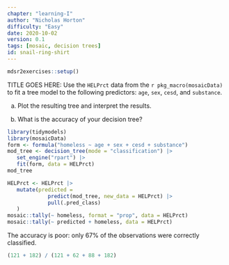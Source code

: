 ```yaml
---
chapter: "learning-I"
author: "Nicholas Horton"
difficulty: "Easy"
date: 2020-10-02 
version: 0.1
tags: [mosaic, decision trees]
id: snail-ring-shirt
---
```


```r
mdsr2exercises::setup()
```

TITLE GOES HERE: Use the `HELPrct` data from the `r pkg_macro(mosaicData)` to fit a tree model to the following predictors: `age`, `sex`, `cesd`, and `substance`.

a. Plot the resulting tree and interpret the results.

b. What is the accuracy of your decision tree?

 <!--begin-answer-->

```r
library(tidymodels)
library(mosaicData)
form <- formula("homeless ~ age + sex + cesd + substance")
mod_tree <- decision_tree(mode = "classification") |>
   set_engine("rpart") |>
   fit(form, data = HELPrct)
mod_tree
```

```r
HELPrct <- HELPrct |>
   mutate(predicted = 
             predict(mod_tree, new_data = HELPrct) |>
             pull(.pred_class)
   )
mosaic::tally(~ homeless, format = "prop", data = HELPrct)
mosaic::tally(~ predicted + homeless, data = HELPrct)
```

The accuracy is poor: only 67% of the observations were correctly classified.

```r
(121 + 182) / (121 + 62 + 88 + 182)
```
 
<!--end-answer-->

 
